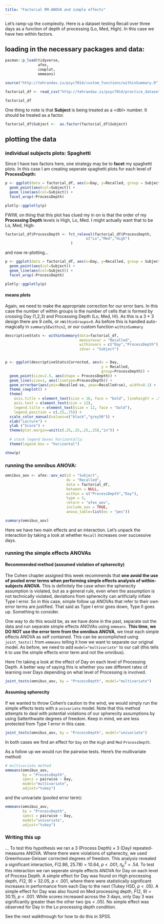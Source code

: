 ```yaml
---
title: "Factorial RM-ANOVA and simple effects"
---
```


Let's ramp-up the complexity. Here is a dataset testing Recall over three days as a function of depth of processing (Lo, Med, High). In this case we have two within factors.

## loading in the necessary packages and data:

```r
pacman::p_load(tidyverse,
               afex,
               cowplot,
               emmeans)

source("http://tehrandav.is/psyc7014/custom_functions/withinSummary.R")

factorial_df <- read_csv("http://tehrandav.is/psyc7014/practice_datasets/withinEx3.csv")

factorial_df
```

One thing to note is that **Subject** is being treated as a \<dbl\> number. It should be treated as a factor.

```r
factorial_df$Subject <-  as.factor(factorial_df$Subject)
```

## plotting the data

### individual subjects plots: Spaghetti

Since I have two factors here, one strategy may be to **facet** my spaghetti plots. In this case I am creating seperate spaghetti plots for each level of **ProcessDepth:**

```r
p <- ggplot(data = factorial_df, aes(x=Day, y=Recalled, group = Subject)) +
  geom_point(aes(col=Subject)) + 
  geom_line(aes(col=Subject)) +
  facet_wrap(~ProcessDepth)

plotly::ggplotly(p)
```

FWIW, on thing that this plot has clued my in on is that the order of my **Processing Depth** levels is High, Lo, Med. I might actually want that to be Lo, Med, High:

```r
factorial_df$ProcessDepth <- fct_relevel(factorial_df$ProcessDepth, 
                                     c("Lo","Med","High")
                              )   
```

and now re-plotting...

```r
p <- ggplot(data = factorial_df, aes(x=Day, y=Recalled, group = Subject)) +
  geom_point(aes(col=Subject)) + 
  geom_line(aes(col=Subject)) +
  facet_wrap(~ProcessDepth)

plotly::ggplotly(p)
```

#### means plots

Again, we need to make the appropriate correction for our error bars. In this case the number of within groups is the number of cells that is formed by crossing Day (1,2,3) and Processing Depth (Lo, Med, Hi). As this is a 3 \* 3 design there are 9 cells, or `nWithinGroups=9`. As before this is handled auto-magically in `summarySEwithin2`, or our custom function `withinSummary`

```r
descriptiveStats <- withinSummary(data=factorial_df,
                                  measurevar = "Recalled",
                                  withinvars = c("Day","ProcessDepth"),
                                  idvar = "Subject")


p <- ggplot(descriptiveStats$Corrected, aes(x = Day,
                                            y = Recalled, 
                                            group=ProcessDepth)) +
  geom_point(size=2.5, aes(shape = ProcessDepth)) + 
  geom_line(size=1, aes(linetype=ProcessDepth)) +
  geom_errorbar(aes(ymin=Recalled-se, ymax=Recalled+se), width=0.1) +
  theme_cowplot() +
  theme(
    axis.title = element_text(size = 16, face = "bold", lineheight = .55),
    axis.text = element_text(size = 12),
    legend.title = element_text(size = 12, face = "bold"),
    legend.position = c(.25,.75)) +
  scale_color_manual(values=c("black","grey50")) + 
  xlab("Lecture") + 
  ylab ("Score") +
  theme(plot.margin=unit(c(.25,.25,.25,.25),"in")) + 
  
  # stack legend boxes horizontally:
  theme(legend.box = "horizontal")

show(p)
```

### running the omnibus ANOVA:

```r
omnibus_aov <- afex::aov_ez(id = "Subject", 
                            dv = "Recalled", 
                            data = factorial_df,
                            between = NULL,
                            within = c("ProcessDepth","Day"),
                            type = 3, 
                            return = "afex_aov", 
                            include_aov = TRUE, 
                            anova_table=list(es = "pes"))

summary(omnibus_aov)
```

Here we have two main effects and an interaction. Let's unpack the interaction by taking a look at whether `Recall` increases over successive days.

### running the simple effects ANOVAs

#### Recommended method (assumed violation of spherecity)

The Cohen chapter assigned this week recommends that **one avoid the use of pooled error terms when performing simple effects analysis of within-subjects ANOVA**. This is definitely the case when the spherecity assumption is violated, but as a general rule, even when the assumption is not technically violated, deviations from spherecity can artificially inflate Type I error. So in this case, simple follow up ANOVAs that refer to their own error terms are justified. That said as Type I error goes down, Type II goes up. Something to consider.

One way to do this would be, as we have done in the past, separate out the data and run separate simple effects ANOVAs using `emmeans`. **This time, we DO NOT use the error term from the omnibus ANOVA**, we treat each simple effects ANOVA as self contained. This can be accomplished using `joint_tests()` from `emmeans` telling it how we want to separate our original model. As before, we need to add `model="multivariate"` to our call (this tells `R` to use the simple effects error term and not the omnibus).

Here I'm taking a look at the effect of Day on each level of Processing Depth. A better way of saying this is whether you see different rates of learning over Days depending on what level of Processing is involved.

```r
joint_tests(omnibus_aov, by = "ProcessDepth", model="multivariate")
```

#### Assuming spherecity

If we wanted to throw Cohen's caution to the wind, we would simply run the simple effects tests with a `univariate` model. Note that this method attempts to deal with potential violations of our spherecity assumptions by using Satterthwaite degrees of freedom. Keep in mind, we are less protected from Type 1 error in this case.

```r
joint_tests(omnibus_aov, by = "ProcessDepth", model="univariate")
```

In both cases we find an effect for `Day` on the `High` and `Med` `ProcessDepth`.

As a follow up we would run the pairwise tests. Here's the multivariate method:

```r
# multivariate method
emmeans(omnibus_aov, 
        by = "ProcessDepth", 
        specs = pairwise ~ Day, 
        model="multivariate", 
        adjust="tukey")
```

and the univariate (pooled error term):

```r
emmeans(omnibus_aov, 
        by = "ProcessDepth", 
        specs = pairwise ~ Day, 
        model="univariate", 
        adjust="tukey")
```

### Writing this up

... To test this hypothesis we ran a 3 (Process Depth) × 3 (Day) repeated-measures ANOVA. Where there were violations of spherecity, we used Greenhouse-Geisser corrected degrees of freedom. This analysis revealed a significant interaction, $F$(2.86, 25.78) = 10.64, $p$ \< .001, $\eta_p^2$ = .54. To test this interaction we ran seperate simple effects ANOVA for Day on each level of Process Depth. A simple effect for Day was found on High processing depth, $F$(2, 9) = 32.05, $p$ \< .001, where there were statistically significant increases in performance from each Day to the next (Tukey HSD, $p$ \< .05). A simple effect for Day was also found on Med processing depth, $F$(2, 9) = 30.15, $p$ \< .001. While scores increased across the 3 days, only Day 3 was significantly greater than the other two ($p$s \< .05). No simple effect was observed for Day in the Lo processing depth condition.

See the next walkthrough for how to do this in SPSS.

